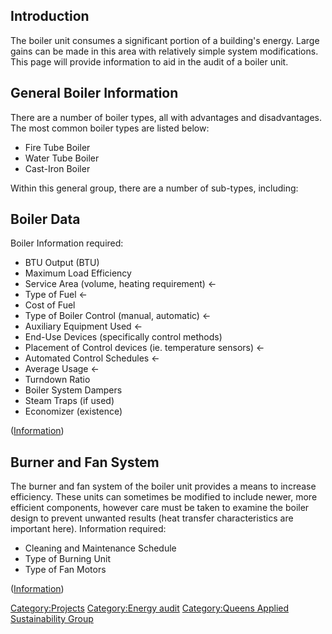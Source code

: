 {{QASpage}}
==Introduction==
The boiler unit consumes a significant portion of a building's energy.  Large gains can be made in this area with relatively simple system modifications.  This page will provide information to aid in the audit of a boiler unit.
==General Boiler Information==
There are a number of boiler types, all with advantages and disadvantages.  The most common boiler types are listed below:
*Fire Tube Boiler{{w|Fire-tube boiler}}
*Water Tube Boiler{{w|Water-tube boiler}}
*Cast-Iron Boiler{{w|Boiler}}

Within this general group, there are a number of sub-types, including:

==Boiler Data==
Boiler{{w|Boiler}}
Information required:
*BTU Output (BTU{{w|BTU}})
*Maximum Load Efficiency
*Service Area (volume, heating requirement) <-
*Type of Fuel <-
*Cost of Fuel
*Type of Boiler Control (manual, automatic) <-
*Auxiliary Equipment Used <-
*End-Use Devices (specifically control methods)
*Placement of Control devices (ie. temperature sensors) <-
*Automated Control Schedules <-
*Average Usage <-
*Turndown Ratio
*Boiler System Dampers
*Steam Traps (if used)
*Economizer{{w|Economizer}} (existence)
([http://www.knovel.com/web/portal/knovel_content?p_p_id=EXT_KNOVEL_CONTENT&p_p_action=1&p_p_state=normal&p_p_mode=view&p_p_col_id=column-1&p_p_col_count=1&_EXT_KNOVEL_CONTENT_struts_action=/ext/knovel_content/view&_EXT_KNOVEL_CONTENT_contentType=2&_EXT_KNOVEL_CONTENT_SpaceID=0&_EXT_KNOVEL_CONTENT_VerticalID=0&_EXT_KNOVEL_CONTENT_SetID=6012089&_EXT_KNOVEL_CONTENT_BookID=1110&_EXT_KNOVEL_CONTENT_NodeID=1885195532&_EXT_KNOVEL_CONTENT_Associated=true&_EXT_KNOVEL_CONTENT_SearchMode=false Information])

== Burner and Fan System ==
The burner and fan system of the boiler unit provides a means to increase efficiency.  These units can sometimes be modified to include newer, more efficient components, however care must be taken to examine the boiler design to prevent unwanted results (heat transfer characteristics are important here).
Information required:
*Cleaning and Maintenance Schedule
*Type of Burning Unit
*Type of Fan Motors
([http://www.knovel.com/web/portal/knovel_content?p_p_id=EXT_KNOVEL_CONTENT&p_p_action=1&p_p_state=normal&p_p_mode=view&p_p_col_id=column-1&p_p_col_count=1&_EXT_KNOVEL_CONTENT_struts_action=/ext/knovel_content/view&_EXT_KNOVEL_CONTENT_contentType=2&_EXT_KNOVEL_CONTENT_SpaceID=0&_EXT_KNOVEL_CONTENT_VerticalID=0&_EXT_KNOVEL_CONTENT_SetID=6012112&_EXT_KNOVEL_CONTENT_BookID=1110&_EXT_KNOVEL_CONTENT_NodeID=1885195555&_EXT_KNOVEL_CONTENT_Associated=true&_EXT_KNOVEL_CONTENT_SearchMode=false Information])

[[Category:Projects]]
[[Category:Energy audit]]
[[Category:Queens Applied Sustainability Group]]
